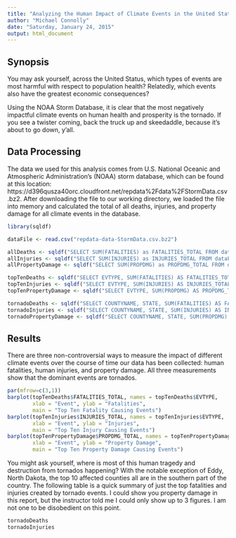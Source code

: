 ```yaml
---
title: "Analyzing the Human Impact of Climate Events in the United States"
author: "Michael Connolly"
date: "Saturday, January 24, 2015"
output: html_document
---
```


## Synopsis

You may ask yourself, across the United Status, which types of events are most harmful with respect to population health?  Relatedly, which events also have the greatest economic consequences?

Using the NOAA Storm Database, it is clear that the most negatively impactful climate events on human health and prosperity is the tornado.  If you see a twister coming, back the truck up and skeedaddle, because it's about to go down, y'all.


## Data Processing

The data we used for this analysis comes from U.S. National Oceanic and Atmospheric Administration's (NOAA) storm database, which can be found at this location: https://d396qusza40orc.cloudfront.net/repdata%2Fdata%2FStormData.csv.bz2.  After downloading the file to our working directory, we loaded the file into memory and calculated the total of all deaths, injuries, and property damage for all climate events in the database.


```r
library(sqldf)

dataFile <- read.csv("repdata-data-StormData.csv.bz2")

allDeaths <- sqldf("SELECT SUM(FATALITIES) as FATALITIES_TOTAL FROM dataFile")
allInjuries <- sqldf("SELECT SUM(INJURIES) as INJURIES_TOTAL FROM dataFile")
allPropertyDamage <- sqldf("SELECT SUM(PROPDMG) as PROPDMG_TOTAL FROM dataFile")

topTenDeaths <- sqldf("SELECT EVTYPE, SUM(FATALITIES) AS FATALITIES_TOTAL FROM dataFile GROUP BY EVTYPE ORDER BY FATALITIES_TOTAL DESC LIMIT 10")
topTenInjuries <- sqldf("SELECT EVTYPE, SUM(INJURIES) AS INJURIES_TOTAL FROM dataFile GROUP BY EVTYPE ORDER BY INJURIES_TOTAL DESC LIMIT 10")
topTenPropertyDamage <- sqldf("SELECT EVTYPE, SUM(PROPDMG) AS PROPDMG_TOTAL FROM dataFile GROUP BY EVTYPE ORDER BY PROPDMG_TOTAL DESC LIMIT 10")

tornadoDeaths <- sqldf("SELECT COUNTYNAME, STATE, SUM(FATALITIES) AS FATALITIES_TOTAL FROM dataFile WHERE EVTYPE='TORNADO' GROUP BY COUNTY ORDER BY FATALITIES_TOTAL DESC LIMIT 20")
tornadoInjuries <- sqldf("SELECT COUNTYNAME, STATE, SUM(INJURIES) AS INJURIES_TOTAL FROM dataFile WHERE EVTYPE='TORNADO' GROUP BY COUNTY ORDER BY INJURIES_TOTAL DESC LIMIT 20")
tornadoPropertyDamage <- sqldf("SELECT COUNTYNAME, STATE, SUM(PROPDMG) AS PROPDMG_TOTAL FROM dataFile WHERE EVTYPE='TORNADO' GROUP BY COUNTY ORDER BY PROPDMG_TOTAL DESC LIMIT 20")

```

## Results

There are three non-controversial ways to measure the impact of different climate events over the course of time our data has been collected: human fatalities, human injuries, and property damage.  All three measurements show that the dominant events are tornados.


```r
par(mfrow=c(3,1))
barplot(topTenDeaths$FATALITIES_TOTAL, names = topTenDeaths$EVTYPE,
        xlab = "Event", ylab = "Fatalities",
        main = "Top Ten Fatality Causing Events")
barplot(topTenInjuries$INJURIES_TOTAL, names = topTenInjuries$EVTYPE,
        xlab = "Event", ylab = "Injuries",
        main = "Top Ten Injury Causing Events")
barplot(topTenPropertyDamage$PROPDMG_TOTAL, names = topTenPropertyDamage$EVTYPE,
        xlab = "Event", ylab = "Property Damage",
        main = "Top Ten Property Damage Causing Events")
```

You might ask yourself, where is most of this human tragedy and destruction from tornados happening?  With the notable exception of Eddy, North Dakota, the top 10 affected counties all are in the southern part of the country.  The following table is a quick summary of just the top fatalities and injuries created by tornado events.  I could show you property damage in this report, but the instructor told me I could only show up to 3 figures.  I am not one to be disobedient on this point.


```r
tornadoDeaths
tornadoInjuries
```